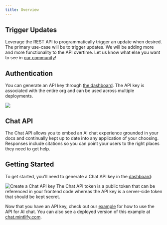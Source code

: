 ```yaml
---
title: Overview
---
```


## Trigger Updates

Leverage the REST API to programmatically trigger an update when desired.
The primary use-case will be to trigger updates. We will be adding more and more
functionality to the API overtime. Let us know what else you want to see in
[our community](https://mintlify.com/community)!

## Authentication

You can generate an API key through
[the dashboard](https://dashboard.mintlify.com/settings/integrations). The API key is
associated with the entire org and can be used across multiple deployments.

<Frame>
  <img src="/images/external-api-key.png" />
</Frame>

## Chat API

The Chat API allows you to embed an AI chat experience grounded in your docs and continually kept up to date into any application of your choosing.
Responses include citations so you can point your users to the right places they need to get help.

## Getting Started

To get started, you'll need to generate a Chat API key in the [dashboard](https://dashboard.mintlify.com/products/chat/widget):

<Frame>
  <img
    alt="Create a Chat API key"
    src="/images/generate-discovery-api-key.png"
  />
</Frame>

<Note>
  The Chat API token is a public token that can be referenced in your
  frontend code whereas the API key is a server-side token that should be kept
  secret.
</Note>

Now that you have an API key, check out our [example](https://github.com/mintlify/discovery-api-example) for how to use
the API for AI chat. You can also see a deployed version of this example at [chat.mintlify.com](https://chat.mintlify.com).
